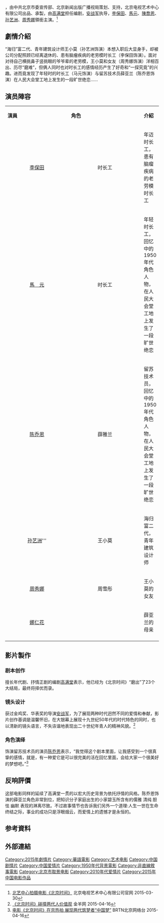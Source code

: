 {{Infobox Film
|片名         = 北京時間
|電影原名     = 
|圖像         = 
|圖像說明     = 
|alt          = 
|image_size   = 
|導演         = [[安战军|安战军]]
|制片         = 
|監製         = 王海平、姚沁沂、沈然
|主演         = [[李保田|李保田]]<br/>[[馬元_(大陸演員)|馬元]]<br/>[[陳喬恩|陳喬恩]]<br/>[[孙艺洲|孙艺洲]]<br/>[[周秀娜|周秀娜]]
|統籌         = 
|故事         = 
|編劇         = [[高满堂|高满堂]]
|原著         = 
|摄影         = 袁佳平
|美術         = 蔡衛東
|錄音         = 王樂文
|配樂         = 楊一倫
|主題曲       = 
|片頭曲       = 
|片尾曲       = 
|剪辑         = 
|产地         = {{flag|CHN}}
|語言         = [[現代標準漢語|現代標準漢語]]
|上映日期     = {{CHNML}}{{Start date|2015|12|11|}}上映
|公映許可     = 
|片长         = 
|制片商       = [[北京電視藝術中心|北京電視藝術中心]]
|發行商       = 
|港澳片名     =  
|新马片名     = 
|台湾片名     = 
|预算         = 
|票房         = 
|imdb_id      = 5906216
}}

{{Engname|《北京時間》|''Forever Love''}}，由中共北京市委宣传部、北京新闻出版广播视局策划、支持，北京电视艺术中心有限公司出品、承製，由[[高满堂|高满堂]]担任编剧，[[安战军|安战军]]执导，[[李保田|李保田]]、[[馬元_(大陸演員)|馬元]]、[[陳喬恩|陳喬恩]]、[[孙艺洲|孙艺洲]]、[[周秀娜|周秀娜]]領銜主演。<ref>[http://www.btac.cn/disinfo.php?id=200&code=002001 北艺中心拍摄电影《北京时间》] {{Wayback|url=http://www.btac.cn/disinfo.php?id=200&code=002001 |date=20150415081220 }}北京电视艺术中心有限公司官网 2015-03-30</ref>

== 劇情介紹 ==
“海归”富二代、青年建筑设计师王小莫（孙艺洲饰演）本想入职后大显身手，却被公司分配照顾已经离退休的、患有脑瘤疾病的老劳模时长工（李保田饰演）。面对对待自己横挑鼻子竖挑眼的爷爷辈的老劳模，王小莫和女友（周秀娜饰演）洋相百出、历尽“磨难”，但俩人同时也对时长工的感情经历产生了好奇和“一探究竟”的兴趣。进而竟发现了年轻时的时长工（马元饰演）与留苏技术员薛亚兰（陈乔恩饰演）在人民大会堂工地上发生的一段旷世绝恋……

== 演员陣容 ==
{|class="wikitable" width="65%"
|- style="background:cornflowerblue; color:snow" align=center 
|width="7%"|'''演員''' || width="8%"|'''角色''' || width="46%"|'''介紹'''
|-
|<center>[[李保田|李保田]]||<center>时长工||年迈时长工，患有脑瘤疾病的老劳模时长工

|-
|<center>[[馬元_(大陸演員)|馬　元]]||<center>时长工||年轻时长工，回忆中的1950年代角色人物，在人民大会堂工地上发生了一段旷世绝恋
|-
|<center>[[陈乔恩|陈乔恩]]||<center>薛雅兰||留苏技术员，回忆中的1950年代角色人物，在人民大会堂工地上发生了一段旷世绝恋
|-
|<center>[[孙艺洲|孙艺洲]]'''||<center>王小莫||海归富二代，青年建筑设计师
|-
|<center>[[周秀娜|周秀娜]]||<center>周雪彤 ||王小莫的女友
|-
|<center>[[娜仁花|娜仁花]]||<center> ||薛亚兰的母亲
|-
|}

==影片製作 ==
===剧本创作 ===
擅长年代剧、抒情正剧的编剧[[高满堂|高满堂]]表示，他已经为《北京时间》“磨出”了23个大结局，最终将择优而录。
===镜头设计===
获过金鸡奖、华表奖的导演[[安战军|安战军]]，为了展现两种时代迥然不同的爱情和奉献，影片创作基调是温馨怀旧，在大银幕上展现十九世纪50年代的时代特色的同时，也以清新的镜头语言，不失诙谐地表现出二十世纪年青人的精神风貌。<ref>[http://news.ycwb.com/2015-04/16/content_20099919.htm 《北京时间》碰撞两代人价值观] {{Wayback|url=http://news.ycwb.com/2015-04/16/content_20099919.htm |date=20150416070248 }}金羊网 2015-04-16</ref>
===角色演绎===
饰演留苏技术员的演员[[陈乔恩|陈乔恩]]表示，“我觉得这个剧本里面，让我感受到一个很真挚的感情，就是，有一种爱它是可以很完美的活在回忆里面，会给大家一个很美好的梦想吧。”<ref>[http://tv.brtn.cn/20150415/VIDE1429096247913113.shtml 电影《北京时间》在京热拍 展现两代筑梦者“中国梦”] {{Wayback|url=http://tv.brtn.cn/20150415/VIDE1429096247913113.shtml |date=20150416071320 }}BRTN北京网络台 2015-04-16</ref>

== 反响評價 ==
这部电影同样的延续了高满堂一贯的以宏大历史背景为依托抒情的风格。陈乔恩饰演的薛亚兰角色非常到位，把知识分子家庭出生的小家碧玉所含有的儒雅 清纯 胆怯 幽默 表现的淋离尽致。不过故事情节也告诉我们另外一个道理:人生一世在生命终结之际，事业的成功只是浮眼烟云，而爱情上的遗憾才是永恒的。

== 参考資料 ==
{{reflist|2}}

== 外部連結 ==

{{DEFAULTSORT:BEI}}
[[Category:2015年劇情片|Category:2015年劇情片]]
[[Category:華語電影|Category:華語電影]]
[[Category:艺术电影|Category:艺术电影]]
[[Category:中国剧情片|Category:中国剧情片]]
[[Category:中国爱情片|Category:中国爱情片]]
[[Category:1950年代背景電影|Category:1950年代背景電影]]
[[Category:非直線敘事電影|Category:非直線敘事電影]]
[[Category:北京市取景电影|Category:北京市取景电影]]
[[Category:2010年代爱情片|Category:2010年代爱情片]]
[[Category:2015年中国电影作品|Category:2015年中国电影作品]]